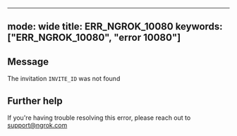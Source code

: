 
---
mode: wide
title: ERR_NGROK_10080
keywords: ["ERR_NGROK_10080", "error 10080"]
---

## Message
The invitation `INVITE_ID` was not found




## Further help
If you're having trouble resolving this error, please reach out to [support@ngrok.com](mailto:support@ngrok.com?subject=Help%20with%20ERR_NGROK_10080)

